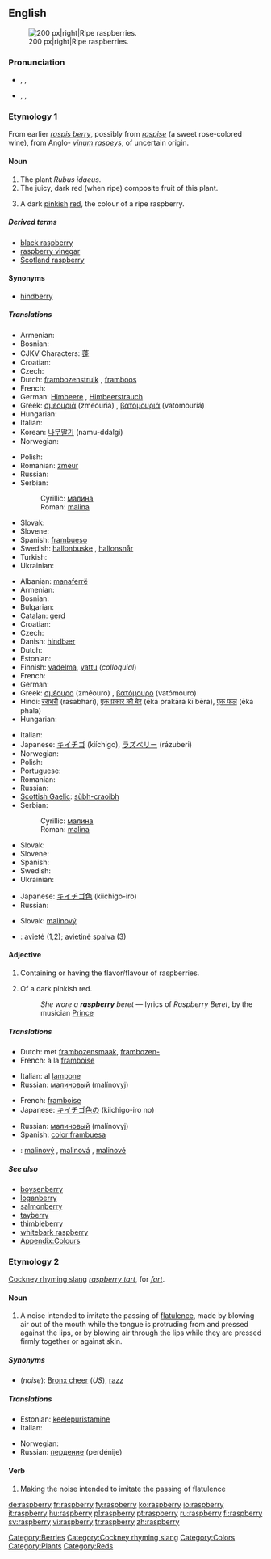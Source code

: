 {{wikipedia}}
==English==
[[Image:Raspberries05.jpg|thumb|200 px|right|Ripe raspberries.]]

===Pronunciation===
<!--Note that the "p" is silent-->
* {{a|UK}} {{enPR|räz'brē}}, {{IPA|/ˈrɑːzbri/}}, {{SAMPA|/"rA:zbri/}}
* {{a|US}} {{enPR|răz'bĕ"rē}}, {{IPA|/ˈræzˌbɛri/}}, {{SAMPA|/"r{z%bEri/}}

===Etymology 1===
From earlier ''[[raspis berry]]'', possibly from ''[[raspise]]'' (a sweet rose-colored wine), from Anglo-{{etyl|la}} ''[[vinum raspeys]]'', of uncertain origin.

====Noun====
{{en-noun|raspberries}}

# The plant ''Rubus idaeus''.
# The juicy, dark red (when ripe) composite fruit of this plant.
# <!--DefNColor722F37-->{{colour}} A dark [[pinkish]] [[red]], the colour of a ripe raspberry.
#: {{color panel|B3346C}}

=====Derived terms=====
* [[black raspberry]]
* [[raspberry vinegar]]
* [[Scotland raspberry]]

====Synonyms====
*{{gloss|obsolete}} [[hindberry]]

=====Translations=====
{{trans-top|the plant ''Rubus idaeus''}}
* Armenian: {{t-|hy|ազնվամորի|tr=aznvamori|sc=Armn|xs=Armenian}}
* Bosnian: {{t-|bs|malina|f}}
* CJKV Characters: [[蓬]]
* Croatian: {{t+|hr|malina|f|alt=màlina}}
* Czech: {{t+|cs|malina|f}}
* Dutch: [[frambozenstruik]] {{m}}, [[framboos]] {{m}}
* French: {{t+|fr|framboisier|m}}
* German: [[Himbeere]] {{f}}, [[Himbeerstrauch]] {{m}}
* Greek: [[σμεουριά]] (zmeouriá) {{f}}, [[βατομουριά]] (vatomouriá) {{f}}
* Hungarian: {{t+|hu|málna}}
* Italian: {{t+|it|lampone|m}}
* Korean: [[나무딸기]] (namu-ddalgi)
* Norwegian: {{t|no|bringebærbusk|m}}
{{trans-mid}}
* Polish: {{t+|pl|malina|f}}
* Romanian: [[zmeur]] {{m}}
* Russian: {{t+|ru|малина|f|tr=malína|sc=Cyrl}}
* Serbian:
*: Cyrillic: [[малина#Serbian|малина]] {{f}}
*: Roman: [[malina#Serbian|malina]] {{f}}
* Slovak: {{t-|sk|malina|f}}
* Slovene: {{t+|sl|malina|f}}
* Spanish: [[frambueso]] {{m}}
* Swedish: [[hallonbuske]] {{c}}, [[hallonsnår]] {{n}}
* Turkish: {{t+|tr|ağaç çileği}}
* Ukrainian: {{t-|uk|малина|f|tr=malína|sc=Cyrl|xs=Ukrainian}}
{{trans-bottom}}

{{trans-top|the fruit of ''Rubus idaeus''}}
* Albanian: [[manaferrë]] {{f}}
* Armenian: {{t-|hy|ազնվամորի|tr=aznvamori|sc=Armn|xs=Armenian}}
* Bosnian: {{t-|bs|malina|f}}
* Bulgarian: {{t-|bg|малина|f|tr=malína|sc=Cyrl}}
* [[Catalan]]: [[gerd]] {{m}}
* Croatian: {{t+|hr|malina|f|alt=màlina}}
* Czech: {{t+|cs|malina|f}}
* Danish: [[hindbær]]
* Dutch: {{t+|nl|framboos|m}}
* Estonian: {{t-|et|vaarikas}}
* Finnish: [[vadelma]], [[vattu]] (''colloquial'')
* French: {{t+|fr|framboise|f}}
* German: {{t+|de|Himbeere|f}}
* Greek: [[σμέουρο]] (zméouro) {{n}}, [[βατόμουρο]] (vatómouro) {{n}}
* Hindi: [[रसभरी]] (rasabharī), [[एक प्रकार की बेर]] (ēka prakāra kī bēra), [[एक फल]] (ēka phala)
* Hungarian: {{t+|hu|málna}}
{{trans-mid}}
* Italian: {{t+|it|lampone|m}}
* Japanese: [[キイチゴ]] (kiíchigo), [[ラズベリー]] (rázuberi)
* Norwegian: {{t|no|bringebær|n}}
* Polish: {{t+|pl|malina|f}}
* Portuguese: {{t+|pt|framboesa|f}}
* Romanian: {{t+|ro|zmeură|f}}
* Russian: {{t+|ru|малина|f|tr=malína|sc=Cyrl}}
* [[Scottish Gaelic]]: [[sùbh-craoibh]] {{f}}
* Serbian:
*: Cyrillic: [[малина#Serbian|малина]] {{f}}
*: Roman: [[malina#Serbian|malina]] {{f}}
* Slovak: {{t-|sk|malina|f}}
* Slovene: {{t+|sl|malina|f}}
* Spanish: {{t+|es|frambuesa|f}}
* Swedish: {{t+|sv|hallon|n}}
* Ukrainian: {{t-|uk|малина|f|tr=malína|sc=Cyrl|xs=Ukrainian}}
{{trans-bottom}}

{{trans-top|the colour}}
* Japanese: [[キイチゴ色]] (kiichigo-iro)
* Russian: {{t+|ru|малиновый|tr=malínovyj|sc=Cyrl}}
{{trans-mid}}
* Slovak: [[malinový]]
{{trans-bottom}}

{{checktrans}}
* {{ttbc|Lithuanian}}: [[avietė]] {{f}} (1,2); [[avietinė spalva]] {{m}} (3)

====Adjective====
{{en-adj|-}}

# Containing or having the flavor/flavour of raspberries.
# {{color}} Of a dark pinkish red.
#: ''She wore a '''raspberry''' beret'' &mdash; lyrics of ''Raspberry Beret'', by the musician [[w:Prince_(artist)|Prince]]

=====Translations=====
{{trans-top|containing or having the flavor/flavour of raspherries}}
* Dutch: met [[frambozensmaak]], [[frambozen-]]
* French: à la [[framboise]]
{{trans-mid}}
* Italian: al [[lampone]]
* Russian: [[малиновый]] (malínovyj)
{{trans-bottom}}

{{trans-top|the colour}}
* French: [[framboise]] {{inv}}
* Japanese: [[キイチゴ色]]の (kiichigo-iro no)
{{trans-mid}}
* Russian: [[малиновый]] (malínovyj)
* Spanish: [[color frambuesa]] {{inv}}
{{trans-bottom}}

{{checktrans}}
* {{ttbc|Slovak}}: [[malinový]] {{m}}, [[malinová]] {{f}}, [[malinové]] {{n}}

=====See also=====
* [[boysenberry]]
* [[loganberry]]
* [[salmonberry]]
* [[tayberry]]
* [[thimbleberry]]
* [[whitebark raspberry]]
* [[Appendix:Colours]]

===Etymology 2===
[[Cockney rhyming slang]] ''[[raspberry tart]]'', for ''[[fart]]''.

====Noun====
{{en-noun|raspberries}}

# {{colloquial}} A noise intended to imitate the passing of [[flatulence]], made by blowing air out of the mouth while the tongue is protruding from and pressed against the lips, or by blowing air through the lips while they are pressed firmly together or against skin.

=====Synonyms=====
* (''noise''): [[Bronx cheer]] (''US''), [[razz]]

=====Translations=====
{{trans-top|noise imitative of a fart}}
* Estonian: [[keelepuristamine]]
* Italian: {{t-|it|pernacchia|f}}
{{trans-mid}}
* Norwegian: {{t-|no|prompelyd|m}}
* Russian: [[пердение]] (perdénije) {{n}}
{{trans-bottom}}

====Verb====
{{en-verb|raspberr|i|ed}}

# {{colloquial}} Making the noise intended to imitate the passing of flatulence

[[Category:Berries]]
[[Category:Cockney rhyming slang]]
[[Category:Colors]]
[[Category:Plants]]
[[Category:Reds]]

[[de:raspberry]]
[[fr:raspberry]]
[[fy:raspberry]]
[[ko:raspberry]]
[[io:raspberry]]
[[it:raspberry]]
[[hu:raspberry]]
[[pl:raspberry]]
[[pt:raspberry]]
[[ru:raspberry]]
[[fi:raspberry]]
[[sv:raspberry]]
[[vi:raspberry]]
[[tr:raspberry]]
[[zh:raspberry]]